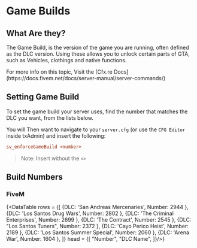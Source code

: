 
# Game Builds

## What Are they?

The Game Build, is the version of the game you are running, often defined as the DLC version.
Using these allows you to unlock certain parts of GTA, such as Vehicles, clothings and native functions.

<Callout type="info">
  For more info on this topic, Visit the [Cfx.re Docs](https://docs.fivem.net/docs/server-manual/server-commands/)
</Callout>

## Setting Game Build

To set the game build your server uses, find the number that matches the DLC you want, from the lists below.

You will Then want to navigate to your `server.cfg` (or use the `CFG Editor` inside txAdmin) and insert the following:

```cfg
sv_enforceGameBuild <number>
```
> Note: Insert without the `<>`

## Build Numbers

### FiveM

{<DataTable rows = {[
  {DLC: 'San Andreas Mercenaries', Number: 2944 },
  {DLC: 'Los Santos Drug Wars', Number: 2802 },
  {DLC: 'The Criminal Enterprises', Number: 2699 },
  {DLC: 'The Contract', Number: 2545 },
  {DLC: "Los Santos Tuners", Number: 2372 },
  {DLC: 'Cayo Perico Heist', Number: 2189 },
  {DLC: 'Los Santos Summer Special', Number: 2060 },
  {DLC: 'Arena War', Number: 1604 },
]} head = {[
 "Number",
 "DLC Name",
]}/>}

